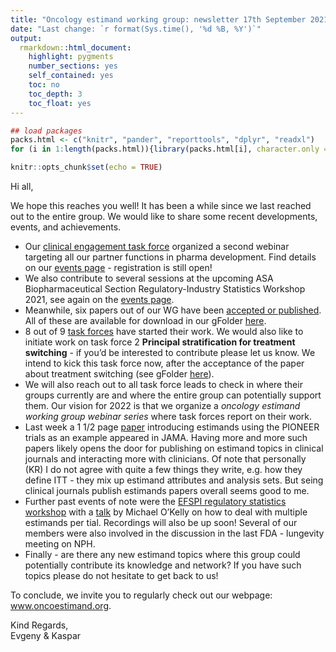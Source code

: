 ```yaml
---
title: "Oncology estimand working group: newsletter 17th September 2021"
date: "Last change: `r format(Sys.time(), '%d %B, %Y')`"
output: 
  rmarkdown::html_document:
    highlight: pygments
    number_sections: yes
    self_contained: yes
    toc: no
    toc_depth: 3
    toc_float: yes
---
```


```r
## load packages
packs.html <- c("knitr", "pander", "reporttools", "dplyr", "readxl")
for (i in 1:length(packs.html)){library(packs.html[i], character.only = TRUE)}

knitr::opts_chunk$set(echo = TRUE)
```

Hi all,

We hope this reaches you well! It has been a while since we last reached out to the entire group. We would like to share some recent developments, events, and achievements.

- Our [clinical engagement task force](../taskforces.html#estimands-engagement) organized a second webinar targeting all our partner functions in pharma development. Find details on our [events page](../events.html) - registration is still open!
- We also contribute to several sessions at the upcoming ASA Biopharmaceutical Section Regulatory-Industry Statistics Workshop 2021, see again on the [events page](../events.html).
- Meanwhile, six papers out of our WG have been [accepted or published](../publications.html). All of these are available for download in our gFolder [here](https://drive.google.com/drive/folders/1hpp-IFiFNLEN6GOA-p2ZWk4Rvmz-ZB3W?usp=sharing).
- 8 out of 9 [task forces](../taskforces.html) have started their work. We would also like to initiate work on task force 2 **Principal stratification for treatment switching** - if you’d be interested to contribute please let us know. We intend to kick this task force now, after the acceptance of the paper about treatment switching (see gFolder [here](https://drive.google.com/drive/folders/1hpp-IFiFNLEN6GOA-p2ZWk4Rvmz-ZB3W?usp=sharing)).
- We will also reach out to all task force leads to check in where their groups currently are and where the entire group can potentially support them. Our vision for 2022 is that we organize a _oncology estimand working group webinar series_ where task forces report on their work.
- Last week a 1 1/2 page [paper](https://jamanetwork.com/journals/jama/article-abstract/2783611) introducing estimands using the PIONEER trials as an example appeared in JAMA. Having more and more such papers likely opens the door for publishing on estimand topics in clinical journals and interacting more with clinicians. Of note that personally (KR) I do not agree with quite a few things they write, e.g. how they define ITT - they mix up estimand attributes and analysis sets. But seing clinical journals publish estimands papers overall seems good to me.
- Further past events of note were the [EFSPI regulatory statistics workshop](https://www.efspi.org/EFSPI/Events/Regulatory_Meetings/6th_efspi_workshop_on_regulatory_statistics.aspx) with a [talk](https://efspi.org/Documents/Events/Events%202021/6th%20Regulatory%20Workshop/21%20O'Kelly.pdf) by Michael O'Kelly on how to deal with multiple estimands per tial. Recordings will also be up soon! Several of our members were also involved in the discussion in the last FDA - lungevity meeting on NPH.
- Finally - are there any new estimand topics where this group could potentially contribute its knowledge and network? If you have such topics please do not hesitate to get back to us!
  
To conclude, we invite you to regularly check out our webpage: [www.oncoestimand.org](http://www.oncoestimand.org).

Kind Regards,<br>
Evgeny & Kaspar
